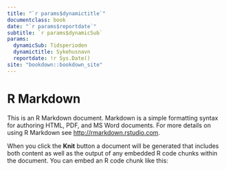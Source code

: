 ---
title: "`r params$dynamictitle`"
documentclass: book
date: "`r params$reportdate`"
subtitle: `r params$dynamicSub`
params:
  dynamicSub: Tidsperioden
  dynamictitle: Sykehusnavn
  reportdate: !r Sys.Date()
site: "bookdown::bookdown_site"
---

# R Markdown

This is an R Markdown document. Markdown is a simple formatting syntax for authoring HTML, PDF, and MS Word documents. For more details on using R Markdown see <http://rmarkdown.rstudio.com>.

When you click the **Knit** button a document will be generated that includes both content as well as the output of any embedded R code chunks within the document. You can embed an R code chunk like this:
